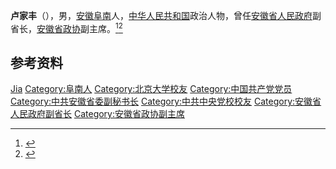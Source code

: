 '''卢家丰'''（{{bd|1942年|11月}}），男，[[安徽|安徽]][[阜南|阜南]]人，[[中华人民共和国|中华人民共和国]]政治人物，曾任[[安徽省人民政府|安徽省人民政府]]副省长，[[安徽省政协|安徽省政协]]副主席。<ref>{{Cite web|title=中国农村综合改革系列报道之七十一|url=http://nyzx.xynu.edu.cn/a/2017/07/12345.html|accessdate=2020-08-23|work=中国农村综合改革研究中心}}{{Dead link}}</ref><ref>{{Cite book|title=中华人民共和国职官志|author=何虎生, 李耀东, 向常福主编|publisher=中国社会出版社|year=2003|isbn=9787800883934|location=北京|pages=}}</ref>

== 参考资料 ==
{{reflist}}

{{中国人物小作品}}

{{Authority control}}
{{DEFAULTSORT:Lu卢}}
[[Category:卢姓|Jia]]
[[Category:阜南人|Category:阜南人]]
[[Category:北京大学校友|Category:北京大学校友]]
[[Category:中国共产党党员|Category:中国共产党党员]]
[[Category:中共安徽省委副秘书长|Category:中共安徽省委副秘书长]]
[[Category:中共中央党校校友|Category:中共中央党校校友]]
[[Category:安徽省人民政府副省长|Category:安徽省人民政府副省长]]
[[Category:安徽省政协副主席|Category:安徽省政协副主席]]